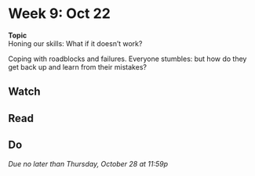 # Week 9: Oct 22

<div class="boxed" id="center">
**Topic**  
Honing our skills: What if it doesn't work?</div>

Coping with roadblocks and failures. Everyone stumbles: but how do they get back up and learn from their mistakes?

## Watch 

## Read

## Do

_Due no later than Thursday, October 28 at 11:59p_